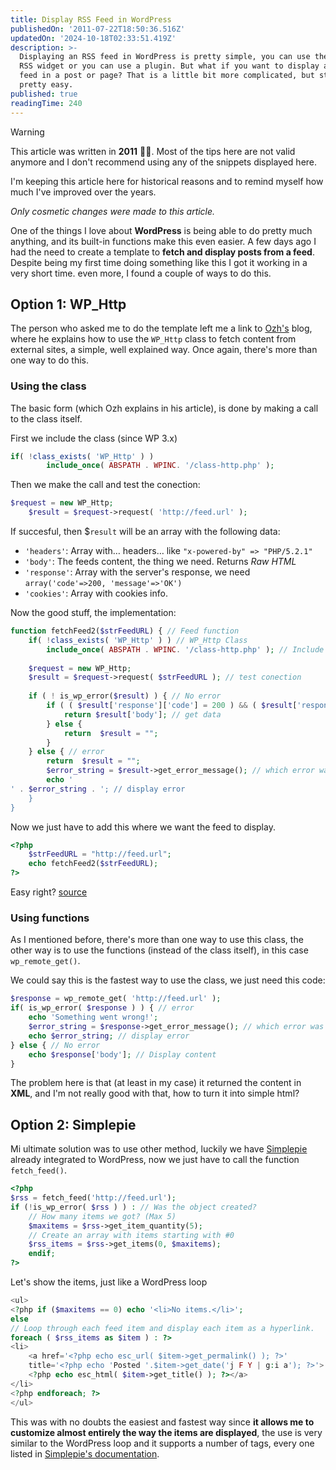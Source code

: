 ```yaml
---
title: Display RSS Feed in WordPress
publishedOn: '2011-07-22T18:50:36.516Z'
updatedOn: '2024-10-18T02:33:51.419Z'
description: >-
  Displaying an RSS feed in WordPress is pretty simple, you can use the built-in
  RSS widget or you can use a plugin. But what if you want to display an RSS
  feed in a post or page? That is a little bit more complicated, but still
  pretty easy.
published: true
readingTime: 240
---
```

> [!WARNING]
> This article was written in **2011** 👴🏼. Most of the tips here are not valid anymore and
> I don't recommend using any of the snippets displayed here.
>
> I'm keeping this article here for historical reasons and to remind myself how much I've improved
> over the years.
>
> _Only cosmetic changes were made to this article._

One of the things I love about **WordPress** is being able to do pretty much anything,
and its built-in functions make this even easier. A few days ago I had the need to create a
template to **fetch and display posts from a feed**. Despite being my first time doing something
like this I got it working in a very short time. even more, I found a couple of ways to do this.

## Option 1: WP_Http

The person who asked me to do the template left me a link to [Ozh's](http://planetozh.com/blog/2009/08/how-to-make-http-requests-with-wordpress/)
blog, where he explains how to use the `WP_Http` class to fetch content from external
sites, a simple, well explained way. Once again, there's more than one way to do this.

### Using the class

The basic form (which Ozh explains in his article), is done by making a call to the class itself.

First we include the class (since WP 3.x)

```php
if( !class_exists( 'WP_Http' ) )
        include_once( ABSPATH . WPINC. '/class-http.php' );
```

Then we make the call and test the conection:

```php
$request = new WP_Http;
    $result = $request->request( 'http://feed.url' );
```

If succesful, then $`result` will be an array with the following data:

- `'headers'`: Array with… headers… like `"x-powered-by" => "PHP/5.2.1"`
- `'body'`: The feeds content, the thing we need. Returns _Raw HTML_
- `'response'`: Array with the server's response, we need `array('code'=>200, 'message'=>'OK')`
- `'cookies'`: Array with cookies info.

Now the good stuff, the implementation:

```php
function fetchFeed2($strFeedURL) { // Feed function
    if( !class_exists( 'WP_Http' ) ) // WP_Http Class
        include_once( ABSPATH . WPINC. '/class-http.php' ); // Include class
 
    $request = new WP_Http;
    $result = $request->request( $strFeedURL ); // test conection
 
    if ( ! is_wp_error($result) ) { // No error
        if ( ( $result['response']['code'] = 200 ) && ( $result['response']['message'] = "OK" ) ) { 
            return $result['body']; // get data
        } else {
            return  $result = "";
        }
    } else { // error
        return  $result = "";
        $error_string = $result->get_error_message(); // which error was it?
        echo '
' . $error_string . '; // display error
    } 
}
```

Now we just have to add this where we want the feed to display.

```php
<?php
    $strFeedURL = "http://feed.url";
    echo fetchFeed2($strFeedURL);
?>
```

Easy right? [source](http://planetozh.com/blog/2009/08/how-to-make-http-requests-with-wordpress/)

### Using functions

As I mentioned before, there's more than one way to use this class, the other way
is to use the functions (instead of the class itself), in this case `wp_remote_get()`.

We could say this is the fastest way to use the class, we just need this code:

```php
$response = wp_remote_get( 'http://feed.url' );
if( is_wp_error( $response ) ) { // error
    echo 'Something went wrong!';
    $error_string = $response->get_error_message(); // which error was it?
    echo $error_string; // display error
} else { // No error
    echo $response['body']; // Display content
}
```

The problem here is that (at least in my case) it returned the content in **XML**,
and I'm not really good with that, how to turn it into simple html?

## Option 2: Simplepie

Mi ultimate solution was to use other method, luckily we have [Simplepie](http://simplepie.org/) already
integrated to WordPress, now we just have to call the function `fetch_feed()`.

```php
<?php
$rss = fetch_feed('http://feed.url');
if (!is_wp_error( $rss ) ) : // Was the object created?
    // How many items we got? (Max 5)
    $maxitems = $rss->get_item_quantity(5); 
    // Create an array with items starting with #0
    $rss_items = $rss->get_items(0, $maxitems); 
    endif;
?>
```

Let's show the items, just like a WordPress loop

```php
<ul>
<?php if ($maxitems == 0) echo '<li>No items.</li>';
else
// Loop through each feed item and display each item as a hyperlink.
foreach ( $rss_items as $item ) : ?>
<li>
    <a href='<?php echo esc_url( $item->get_permalink() ); ?>'
    title='<?php echo 'Posted '.$item->get_date('j F Y | g:i a'); ?>'>
    <?php echo esc_html( $item->get_title() ); ?></a>
</li>
<?php endforeach; ?>
</ul>
```

This was with no doubts the easiest and fastest way since **it allows me to customize
almost entirely the way the items are displayed**, the use is very similar to the
WordPress loop and it supports a number of tags, every one listed in [Simplepie's documentation](http://simplepie.org/wiki/reference/simplepie_item/start).
